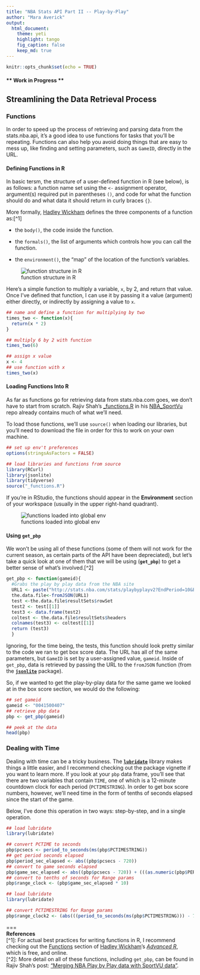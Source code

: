 ```yaml
---
title: "NBA Stats API Part II -- Play-by-Play"
author: "Mara Averick"
output: 
  html_document:
    theme: yeti
    highlight: tango
    fig_caption: false
    keep_md: true
---
```


```r
knitr::opts_chunk$set(echo = TRUE)
```

#### ** **Work in Progress** **

## Streamlining the Data Retrieval Process

### Functions

In order to speed up the process of retrieving and parsing data from the stats.nba.api, it's a good idea to use functions for tasks that you'll be repeating. Functions can also help you avoid doing things that are easy to mess up, like finding and setting parameters, such as `GameID`, directly in the URL.  

#### Defining Functions in R 

In basic tersm, the structure of a user-defined function in R (see below), is as follows: a function name set using the `<-` assignment operator, argument(s) required put in parentheses `()`, and code for what the function should do and what data it should return in curly braces `{}`. 

More formally, [Hadley Wickham](http://adv-r.had.co.nz/Functions.html#function-components) defines the three components of a function as:[^1]  

* the `body()`, the code inside the function.  

* the `formals()`, the list of arguments which controls how you can call the function.  

* the `environment()`, the “map” of the location of the function’s variables.

![function structure in R](nba_stats_pt2_files/images/function_structure.png) 

Here's a simple function to multiply a variable, `x`, by 2, and return that value. Once I've defined that function, I can use it by passing it a value (argument) either directly, or indirectly by assigning a value to `x`.

```r
## name and define a function for multiplying by two
times_two <- function(x){
  return(x * 2)
}

## multiply 6 by 2 with function
times_two(6)

## assign x value
x <- 4
## use function with x
times_two(x)

```

#### Loading Functions Into R

As far as functions go for retrieving data from stats.nba.com goes, we don't have to start from scratch. Rajiv Shah's [_functions.R](https://github.com/rajshah4/NBA_SportVu/blob/master/_functions.R) in his [NBA_SportVu](https://github.com/rajshah4/NBA_SportVu) repo already contains much of what we'll need.

To load those functions, we'll use `source()` when loading our libraries, but you'll need to download the file in order for this to work on your own machine.

```r
## set up env't preferences
options(stringsAsFactors = FALSE)

## load libraries and functions from source
library(RCurl)
library(jsonlite)
library(tidyverse)
source("_functions.R")
```

If you're in RStudio, the functions should appear in the **Environment** section of your workspace (usually in the upper right-hand quadrant).  

![functions loaded into global env](nba_stats_pt2_files/images/functions_loaded.png)

#### Using `get_pbp`

We won't be using all of these functions (some of them will not work for the current season, as certain parts of the API have been depreciated), but let's take a quick look at one of them that we will be using (**`get_pbp`**) to get a better sense of what's involved.[^2]

```r

get_pbp <- function(gameid){
  #Grabs the play by play data from the NBA site
  URL1 <- paste("http://stats.nba.com/stats/playbyplayv2?EndPeriod=10&EndRange=55800&GameID=",gameid,"&RangeType=2&StartPeriod=1&StartRange=0",sep = "")
  the.data.file<-fromJSON(URL1)
  test <-the.data.file$resultSets$rowSet
  test2 <- test[[1]]
  test3 <- data.frame(test2)
  coltest <- the.data.file$resultSets$headers
  colnames(test3) <- coltest[[1]]
  return (test3)
  }

```

Ignoring, for the time being, the tests, this function should look pretty similar to the code we ran to get box score data. The URL has all of the same parameters, but `GameID` is set by a user-assigned value, `gameid`. Inside of `get_pbp`, data is retrieved by passing the URL to the `fromJSON` function (from the [**`jsonlite`**](https://github.com/jeroenooms/jsonlite) package).

So, if we wanted to get the play-by-play data for the same game we looked at in the box score section, we would do the following:
```r

## set gameid
gameid <- "0041500407"
## retrieve pbp data
pbp <- get_pbp(gameid)

## peek at the data
head(pbp)

```

### Dealing with Time

Dealing with time can be a tricky business. The [**`lubridate`**](https://github.com/hadley/lubridate) library makes things a little easier, and I recommend checking out the package vignette if you want to learn more. If you look at your `pbp` data frame, you'll see that there are two variables that contain `TIME`, one of which is a 12-minute countdown clock for each period (`PCTIMESTRING`). In order to get box score numbers, however, we'll need time in the form of tenths of seconds elapsed since the start of the game.

Below, I've done this operation in two ways: step-by-step, and in a single operation. 

```r
## load lubridate
library(lubridate)

## convert PCTIME to seconds
pbp$pcsecs <- period_to_seconds(ms(pbp$PCTIMESTRING))
## get period seconds elapsed
pbp$period_sec_elapsed <- abs((pbp$pcsecs - 720))
## convert to game seconds elapsed
pbp$game_sec_elapsed <- abs((pbp$pcsecs - 720)) + (((as.numeric(pbp$PERIOD)) - 1) * 720)
## convert to tenths of seconds for Range params
pbp$range_clock <- (pbp$game_sec_elapsed * 10)

```

```r
## load lubridate
library(lubridate)

## convert PCTIMESTRING for Range params
pbp$range_clock2 <- (abs(((period_to_seconds(ms(pbp$PCTIMESTRING))) - 720)) + (((as.numeric(pbp$PERIOD)) - 1) * 720)) * 10

```

===  
**References**  
[^1]: For actual best practices for writing functions in R, I recommend checking out the [Functions](http://adv-r.had.co.nz/Functions.html) section of [Hadley Wickham](http://hadley.nz/)'s [_Advanced R_](http://adv-r.had.co.nz/), which is free, and online.  
[^2]: More detail on all of these functions, including `get_pbp`, can be found in Rajiv Shah's post: [“Merging NBA Play by Play data with SportVU data”](http://projects.rajivshah.com/sportvu/PBP_NBA_SportVu.html).